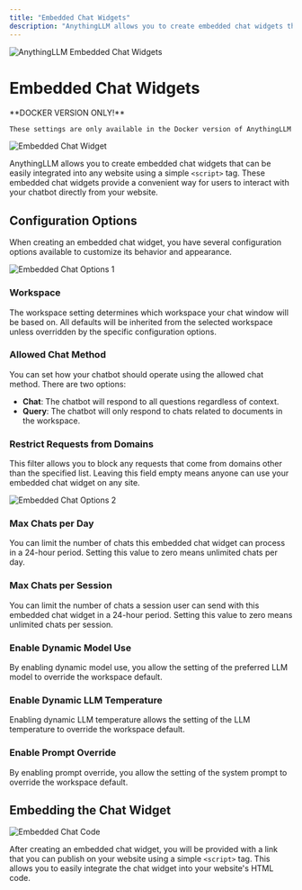```yaml
---
title: "Embedded Chat Widgets"
description: "AnythingLLM allows you to create embedded chat widgets that can be easily integrated into any website"
---
```



<Image
  src="/images/features/chat-widgets/header-image.png"
  height={1080}
  width={1920}
  quality={100}
  alt="AnythingLLM Embedded Chat Widgets"
/>

# Embedded Chat Widgets

<Callout type="info" emoji="️💡">
  **DOCKER VERSION ONLY!**

    These settings are only available in the Docker version of AnythingLLM

</Callout>

<Image
  src="/images/features/chat-widgets/chat-widget.png"
  height={1080}
  width={1920}
  quality={100}
  alt="Embedded Chat Widget"
/>

AnythingLLM allows you to create embedded chat widgets that can be easily integrated into any website using a simple `<script>` tag. These embedded chat widgets provide a convenient way for users to interact with your chatbot directly from your website.

## Configuration Options

When creating an embedded chat widget, you have several configuration options available to customize its behavior and appearance.

<Image
  src="/images/features/chat-widgets/configuration-options.png"
  height={1080}
  width={1920}
  quality={100}
  alt="Embedded Chat Options 1"
/>

### Workspace

The workspace setting determines which workspace your chat window will be based on. All defaults will be inherited from the selected workspace unless overridden by the specific configuration options.

### Allowed Chat Method

You can set how your chatbot should operate using the allowed chat method. There are two options:

- **Chat**: The chatbot will respond to all questions regardless of context.
- **Query**: The chatbot will only respond to chats related to documents in the workspace.

### Restrict Requests from Domains

This filter allows you to block any requests that come from domains other than the specified list. Leaving this field empty means anyone can use your embedded chat widget on any site.

<Image
  src="/images/features/chat-widgets/domain-blacklist.png"
  height={1080}
  width={1920}
  quality={100}
  alt="Embedded Chat Options 2"
/>

### Max Chats per Day

You can limit the number of chats this embedded chat widget can process in a 24-hour period. Setting this value to zero means unlimited chats per day.

### Max Chats per Session

You can limit the number of chats a session user can send with this embedded chat widget in a 24-hour period. Setting this value to zero means unlimited chats per session.

### Enable Dynamic Model Use

By enabling dynamic model use, you allow the setting of the preferred LLM model to override the workspace default.

### Enable Dynamic LLM Temperature

Enabling dynamic LLM temperature allows the setting of the LLM temperature to override the workspace default.

### Enable Prompt Override

By enabling prompt override, you allow the setting of the system prompt to override the workspace default.

## Embedding the Chat Widget

<Image
  src="/images/features/chat-widgets/embed-code.png"
  height={1080}
  width={1920}
  quality={100}
  alt="Embedded Chat Code"
/>

After creating an embedded chat widget, you will be provided with a link that you can publish on your website using a simple `<script>` tag. This allows you to easily integrate the chat widget into your website's HTML code.

